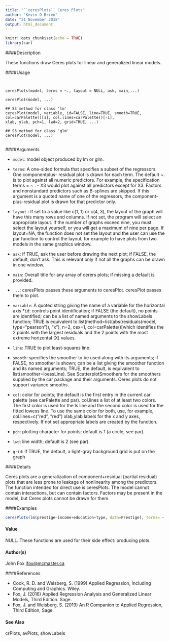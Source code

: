 ```yaml
---
title: "``ceresPlots`` Ceres Plots"
author: "Kevin O Brien"
date: "21 November 2018"
output: html_document
---
```


```r
knitr::opts_chunk$set(echo = TRUE)
library(car)
```


####Description

These functions draw Ceres plots for linear and generalized linear models.

####Usage
<pre><code>

ceresPlots(model, terms = ~., layout = NULL, ask, main,...)

ceresPlot(model, ...)

## S3 method for class 'lm'
ceresPlot(model, variable, id=FALSE, line=TRUE, smooth=TRUE, col=carPalette()[1], col.lines=carPalette()[-1],
xlab, ylab, pch=1, lwd=2, grid=TRUE, ...)

## S3 method for class 'glm'
ceresPlot(model, ...)

</code></pre>

####Arguments

* `` model ``:   model object produced by lm or glm.
* `` terms ``:    A one-sided formula that specifies a subset of the regressors. One componentplus-
residual plot is drawn for each term. The default ~. is to plot against all numeric predictors. For example, the specification terms = ~ . - X3 would plot against all predictors except for X3. Factors and nonstandard predictors such as B-splines are skipped. If this argument is a quoted name of one of the regressors, the component-plus-residual plot is drawn for that predictor only.

* ``layout`` :  If set to a value like c(1, 1) or c(4, 3), the layout of the graph will have this many rows and columns. If not set, the program will select an appropriate layout. If the number of graphs exceed nine, you must select the layout yourself, or you will get a maximum of nine per page. If layout=NA, the function does not set the layout and the user can use the par function to control the layout, for example to have plots from two models in the same graphics window.
* ``ask``: If TRUE, ask the user before drawing the next plot; if FALSE, the default, don't ask. This is relevant only if not all the graphs can be drawn in one window.
* ``main``: Overall title for any array of cerers plots; if missing a default is provided.
* ``...``: ceresPlots passes these arguments to ceresPlot. ceresPlot passes them to plot.
* `` variable``:    A quoted string giving the name of a variable for the horizontal axis 
*``id``: controls point identification; if FALSE (the default), no points are identified; can
be a list of named arguments to the showLabels function; TRUE is equivalent to
list(method=list(abs(residuals(model, type="pearson")), "x"), n=2, cex=1, col=carPalette()[which identifies the 2 points with the largest residuals and the 2 points with the most extreme horizontal (X) values.
* ``line``: TRUE to plot least-squares line.
* `` smooth ``:  specifies the smoother to be used along with its arguments; if FALSE, no smoother is shown; can be a list giving the smoother function and its named arguments;
TRUE, the default, is equivalent to list(smoother=loessLine). See ScatterplotSmoothers for the smoothers supplied by the car package and their arguments. Ceres plots do not support variance smooths.
* `` col  ``:  color for points; the default is the first entry in the current car palette (see carPalette and par).
col.lines a list of at least two colors. The first color is used for the ls line and the second color is used for the fitted lowess line. To use the same color for both, use, for example, col.lines=c("red", "red")
xlab,ylab labels for the x and y axes, respectively. If not set appropriate labels are created by the function.
* ``pch``: plotting character for points; default is 1 (a circle, see par).
* ``lwd``: line width; default is 2 (see par).
* ``grid``: If TRUE, the default, a light-gray background grid is put on the graph

####Details

Ceres plots are a generalization of component+residual (partial residual) plots that are less prone to
leakage of nonlinearity among the predictors.
The function intended for direct use is ceresPlots.
The model cannot contain interactions, but can contain factors. Factors may be present in the model,
but Ceres plots cannot be drawn for them.

####Examples

```r

ceresPlots(lm(prestige~income+education+type, data=Prestige), terms= ~ . - type)
```

#### Value
NULL. These functions are used for their side effect: producing plots.

#### Author(s)
John Fox <jfox@mcmaster.ca>

####References

* Cook, R. D. and Weisberg, S. (1999) Applied Regression, Including Computing and Graphics. Wiley.
* Fox, J. (2016) Applied Regression Analysis and Generalized Linear Models, Third Edition. Sage.
* Fox, J. and Weisberg, S. (2019) An R Companion to Applied Regression, Third Edition, Sage.

#### See Also
crPlots, avPlots, showLabels
